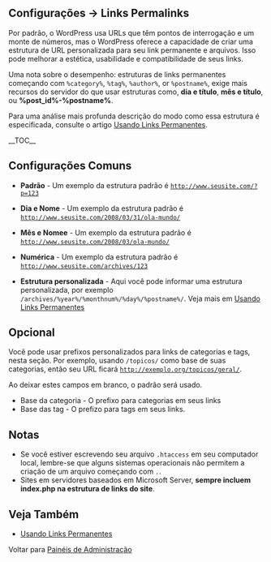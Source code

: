{{Languages|
{{en|Settings Permalinks SubPanel}}
{{ja|Settings Permalinks SubPanel}}
{{pt-br|Painel Links Permanentes}}
}}
{{Comunidade WP-Brasil}}
{{Ajuda}}
==Configurações &rarr; Links Permalinks==
Por padrão, o WordPress usa URLs que têm pontos de interrogação e um monte de números, mas o WordPress oferece a capacidade de criar uma estrutura de URL personalizada para seu link permanente e arquivos. Isso pode melhorar a estética, usabilidade e compatibilidade de seus links.

Uma nota sobre o desempenho: estruturas de links permanentes começando com <code>%category%</code>, <code>%tag%</code>, <code>%author%</code>, or <code>%postname%</code>, exige mais recursos do servidor do que usar estruturas como, '''dia e título''', '''mês e título''', ou '''%post_id%-%postname%'''.  

Para uma análise mais profunda descrição do modo como essa estrutura é especificada, consulte o artigo [[pt-br:Usando Links Permanentes|Usando Links Permanentes]].

{{Imagens|[[Image:tela-links-permanentes.png|700px|right]]|SubPainel Links Permanentes}}
__TOC__

==Configurações Comuns==

*'''Padrão''' - Um exemplo da estrutura padrão é <code>http://www.seusite.com/?p=123</code>

*'''Dia e Nome''' - Um exemplo da estrutura padrão é <code>http://www.seusite.com/2008/03/31/ola-mundo/</code> 

*'''Mês e Nomee''' - Um exemplo da estrutura padrão é <code>http://www.seusite.com/2008/03/ola-mundo/</code>  

*'''Numérica''' - Um exemplo da estrutura padrão é <code>http://www.seusite.com/archives/123</code> 

*'''Estrutura personalizada''' - Aqui você pode informar uma estrutura personalizada, por exemplo <code>/archives/%year%/%monthnum%/%day%/%postname%/</code>. Veja mais em [[pt-br:Usando Links Permanentes|Usando Links Permanentes]]

==Opcional==
Você pode usar prefixos personalizados para links de categorias e tags, nesta seção. Por exemplo, usando <code>/topicos/</code> como base de suas categorias, então seu URL ficará <code>http://exemplo.org/topicos/geral/</code>. 

Ao deixar estes campos em branco, o padrão será usado. 

*Base da categoria - O prefixo para categorias em seus links
*Base das tag - O prefizo para tags em seus links.

==Notas==
*Se você estiver escrevendo seu arquivo <code>.htaccess</code> em seu computador local, lembre-se que alguns sistemas operacionais não permitem a criação de um arquivo começando com <code>.</code>.
*Sites em servidores baseados em Microsoft Server, '''sempre incluem index.php na estrutura de links do site'''.

== Veja Também==
*[[pt-br:Usando Links Permanentes|Usando Links Permanentes]]

Voltar para [[pt-br:Painéis de Administração| Painéis de Administração]]

{{Painel de Administração}}
{{AjudaPainel}}
{{DEFAULTSORT:L}}